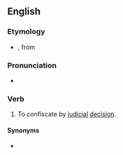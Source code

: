 ==English==

===Etymology===
* {{prefix|ab|judge|lang=en}}, from {{etyl|la|en}} {{m|la|abjudicare}}

===Pronunciation===
* {{a|US}} {{IPA|/ˈæbˌd͡ʒəd͡ʒ/|/æbˈd͡ʒʌd͡ʒ/|lang=en}}

===Verb===
{{en-verb|abjudg}}

# {{lb|en|transitive|legal}} To confiscate by [[judicial]] [[decision]].

====Synonyms====
* {{l|en|abjudicate}}